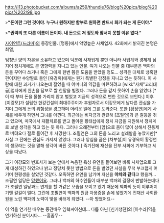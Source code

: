 http://i13.photobucket.com/albums/a259/thundie76/blog%20pics/blog%20pics%202/98.jpg

>'''"돈이란 그런 것이야. 누구나 원하지만 함부로 원하면 반드시 화가 되는 게 돈이야."'''

>'''"권력의 또 다른 이름이 돈이야. 내 돈으로 저 정도와 맞서지 못할 이유 없다."'''

[[자이언트(드라마)]]의 등장인물. [명동]에서 악명높은 사채업자. 42화에서 밝혀진 본명은 최열,

엄청난 양의 자본을 소유하고 있으며 덕분에 사채업계 뿐만 아니라 사업계와 경제계 심지어 정치계에도 큰 영향력을 지니고 있는 인물. 여기 나오는 인물 중 대부분은 백파의 돈을 꾸어다 쓰거나 혹은 그에게 한번 쯤은 도움을 받았을 정도... 성격은 대체로 냉혹한 편이지만 수양딸로 들인 [유경옥]에게는 뭔가 특별한 감정을 지니고 있는 듯하다. 이 사람에 대한 과거가 나오는데 젊었을 때 어머니의 약값을 마련하려고 [wiki:"사채"고리대급]업자에게 왼손을 담보로 쌀 한말을 빌렸다. 그러나 돈을 갚지 못하여 손을 잃었다.[* 이 때 부터 돈을 물불 가리지 않고 벌었고 지금의 성격으로 변한 것으로 보인다.] 이후 [이강모]가 설립한 한강건설의 최대주주이자 후원자로서 이강모에게 남다른 관심을 가지며 그에게 돈의 위험성을 경고하며 어려운 일에 그를 도와준다. 또한 [황정연]에게 사채를 배우게 하면서 그녀를 아낀다. 최근에는 비자금과 관련해 [조필연]과 큰 갈등을 겪고 있으며, 미국에서 재활치료를 받고 돌아온 황태섭에게 정치 자금을 지원해서 정치계로 보낼 생각을 하고 있는 듯 하다. 그러나 오래전부터 [암]으로 몸이 많이 상해서 진통제로 버텨오다 절로 들어간 후 사망한다. 조필연은 그의 돈을 노리고 설레발을 놓았지만[* 사실 그 전에는 관심도 가지지 않았다. 그러나 앙심을 품은 [차부철]이 유경옥이 황정연의 생모라는 것을 말해 생각이 바뀐 것이다.] 죽기전에 재산을 전부 사회에 기부하고 세상을 떠났다. 

그가 이강모와 변호사가 보는 앞에서 녹음한 육성 유언을 들어보면 비록 사채업으로 크게 대성하긴 하였으나 밝고 정당치 못한 방법으로 돈을 벌었던 사실을 무척 부끄럽게 여기며 한평생을 살았던 것같다. 오죽하면 유언을 남기며 자신을 '''야차와 같다'''고 했을까... 조필연 일당은 [[망했어요]]. 그러나 백파의 하수인들이 대부분 백파의 결정에 반발하는데다가 조필연 일당과도 연계를 할 거같은 모습을 보이고 있기 때문에 백파의 뜻이 이루어지기엔 갈길이 멀다. 그런데 조필연이 백파의 원금 차용증을 손에 넣었기에 전재산 사회환원을 노린 백파의 노력이 빛을 바래게 되었다. --아 망했어요--

이 역을 연기한 배우는 중견배우 임혁씨이신데... 다름 아닌 [신기생뎐]의 [아수라]역을 연기하신 분이시다... --흠좀무--
